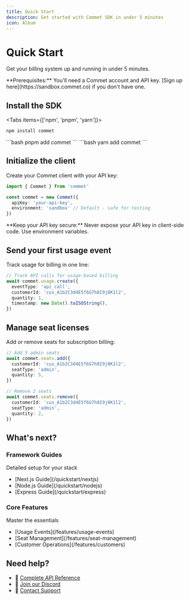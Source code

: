 ```yaml
---
title: Quick Start
description: Get started with Commet SDK in under 5 minutes
icon: Album
---
```



# Quick Start

Get your billing system up and running in under 5 minutes.

<Callout type="info">
**Prerequisites:** You'll need a Commet account and API key. [Sign up here](https://sandbox.commet.co) if you don't have one.
</Callout>

<Steps>
<Step>

## Install the SDK

<Tabs items={['npm', 'pnpm', 'yarn']}>
<Tab value="npm">
```bash
npm install commet
```
</Tab>
<Tab value="pnpm">
```bash
pnpm add commet
```
</Tab>
<Tab value="yarn">
```bash
yarn add commet
```
</Tab>
</Tabs>

</Step>

<Step>

## Initialize the client

Create your Commet client with your API key:

```typescript
import { Commet } from 'commet'

const commet = new Commet({
  apiKey: 'your-api-key',
  environment: 'sandbox' // Default - safe for testing
})
```

<Callout type="warn">
**Keep your API key secure:** Never expose your API key in client-side code. Use environment variables.
</Callout>

</Step>

<Step>

## Send your first usage event

Track usage for billing in one line:

```typescript
// Track API calls for usage-based billing
await commet.usage.create({
  eventType: 'api_call',
  customerId: 'cus_A1b2C3d4E5f6G7h8I9j0K1l2',
  quantity: 1,
  timestamp: new Date().toISOString(),
})
```

</Step>

<Step>

## Manage seat licenses

Add or remove seats for subscription billing:

```typescript
// Add 5 admin seats
await commet.seats.add({
  customerId: 'cus_A1b2C3d4E5f6G7h8I9j0K1l2',
  seatType: 'admin',
  quantity: 5,
})

// Remove 2 seats
await commet.seats.remove({
  customerId: 'cus_A1b2C3d4E5f6G7h8I9j0K1l2', 
  seatType: 'admin',
  quantity: 2,
})
```

</Step>
</Steps>

## What's next?

<div className="grid grid-cols-1 md:grid-cols-2 gap-4">
  <div className="border rounded-lg p-4">
    <h3 className="font-semibold mt-0">Framework Guides</h3>
    <p className="text-sm text-muted-foreground mb-3">Detailed setup for your stack</p>
    <ul className="text-sm space-y-1">
      <li>[Next.js Guide](/quickstart/nextjs)</li>
      <li>[Node.js Guide](/quickstart/nodejs)</li>
      <li>[Express Guide](/quickstart/express)</li>
    </ul>
  </div>
  
  <div className="border rounded-lg p-4">
    <h3 className="font-semibold mt-0">Core Features</h3>
    <p className="text-sm text-muted-foreground">Master the essentials</p>
    <ul className="text-sm space-y-1">
      <li>[Usage Events](/features/usage-events)</li>
      <li>[Seat Management](/features/seat-management)</li>
      <li>[Customer Operations](/features/customers)</li>
    </ul>
  </div>
</div>

## Need help?

- 📖 [Complete API Reference](/api-reference)
- 💬 [Join our Discord](https://discord.gg/commet)
- 📧 [Contact Support](mailto:support@commet.co)
